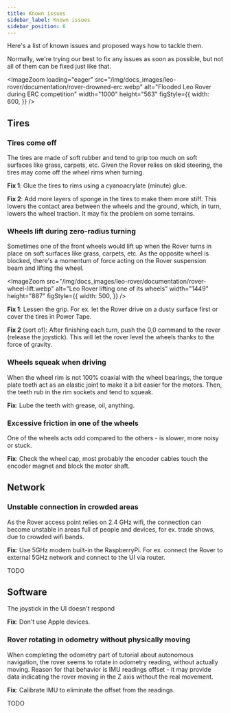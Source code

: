 ```yaml
---
title: Known issues
sidebar_label: Known issues
sidebar_position: 6
---
```



Here's a list of known issues and proposed ways how to tackle them.

Normally, we're trying our best to fix any issues as soon as possible,
but not all of them can be fixed just like that.

<ImageZoom
  loading="eager"
  src="/img/docs_images/leo-rover/documentation/rover-drowned-erc.webp"
  alt="Flooded Leo Rover during ERC competition"
  width="1000"
  height="563"
  figStyle={{
    width: 600,
  }}
/>

## Tires

### Tires come off

The tires are made of soft rubber and tend to grip too much on soft surfaces like grass, carpets, etc.
Given the Rover relies on skid steering, the tires may come off the wheel rims when turning.

**Fix 1**: Glue the tires to rims using a cyanoacrylate (minute) glue.

**Fix 2**: Add more layers of sponge in the tires to make them more stiff.
This lowers the contact area between the wheels and the ground, which, in turn, lowers the wheel traction.
It may fix the problem on some terrains.

### Wheels lift during zero-radius turning

Sometimes one of the front wheels would lift up when the Rover turns in place on soft surfaces like grass,
carpets, etc. As the opposite wheel is blocked,
there's a momentum of force acting on the Rover suspension beam and lifting the wheel.

<ImageZoom
  src="/img/docs_images/leo-rover/documentation/rover-wheel-lift.webp"
  alt="Leo Rover lifting one of its wheels"
  width="1449"
  height="887"
  figStyle={{
    width: 500,
  }}
/>

**Fix 1**: Lessen the grip. For ex. let the Rover drive on a dusty surface first or cover the tires in Power Tape.

**Fix 2** (sort of): After finishing each turn, push the 0,0 command to the rover (release the joystick).
This will let the rover level the wheels thanks to the force of gravity.

### Wheels squeak when driving

When the wheel rim is not 100% coaxial with the wheel bearings,
the torque plate teeth act as an elastic joint to make it a bit easier for the motors.
Then, the teeth rub in the rim sockets and tend to squeak.

**Fix**: Lube the teeth with grease, oil, anything.

### Excessive friction in one of the wheels

One of the wheels acts odd compared to the others - is slower, more noisy or stuck.

**Fix**: Check the wheel cap, most probably the encoder cables touch the encoder magnet and block the motor shaft.

## Network

### Unstable connection in crowded areas

As the Rover access point relies on 2.4 GHz wifi, the connection can become unstable in areas full of people and devices,
for ex. trade shows, due to crowded wifi bands.

**Fix**: Use 5GHz modem built-in the RaspberryPi. For ex. connect the Rover to external 5GHz network and connect to the UI via router.

TODO

## Software

The joystick in the UI doesn't respond

**Fix**: Don't use Apple devices.

### Rover rotating in odometry without physically moving

When completing the odometry part of tutorial about autonomous navigation,
the rover seems to rotate in odometry reading, without actually moving.
Reason for that behavior is IMU readings offset - it may provide data indicating the rover moving in the Z axis without the real movement.

**Fix**: Calibrate IMU to eliminate the offset from the readings.

TODO

